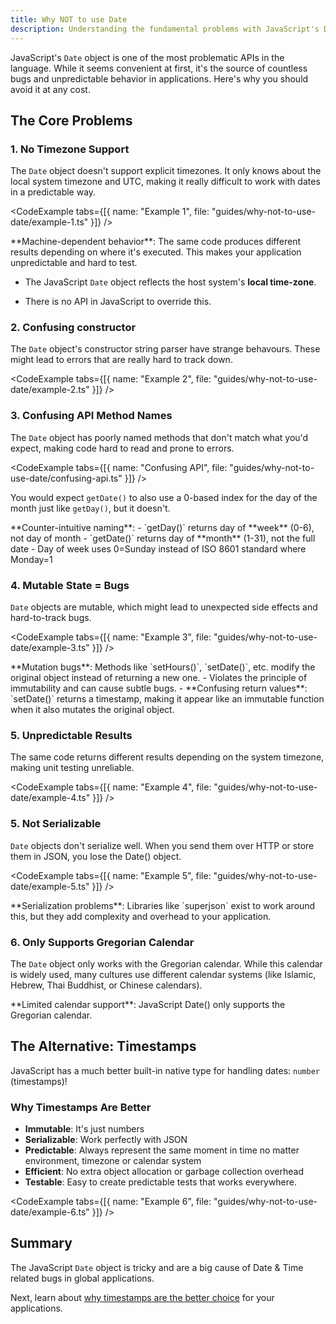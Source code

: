 ```yaml
---
title: Why NOT to use Date
description: Understanding the fundamental problems with JavaScript's Date object and why you should avoid it
---
```




JavaScript's `Date` object is one of the most problematic APIs in the language. While it seems convenient at first, it's the source of countless bugs and unpredictable behavior in applications. Here's why you should avoid it at any cost.

## The Core Problems

### 1. No Timezone Support

The `Date` object doesn't support explicit timezones. It only knows about the local system timezone and UTC, making it really difficult to work with dates in a predictable way.

<CodeExample tabs={[{ name: "Example 1", file: "guides/why-not-to-use-date/example-1.ts" }]} />

<Callout type="info">
**Machine-dependent behavior**: The same code produces different results depending on where it's executed. This makes your application unpredictable and hard to test.

- The JavaScript `Date` object reflects the host system's **local time-zone**.

- There is no API in JavaScript to override this.
</Callout>

### 2. Confusing constructor

The `Date` object's constructor string parser have strange behavours. These might lead to errors that are really hard to track down.

<CodeExample tabs={[{ name: "Example 2", file: "guides/why-not-to-use-date/example-2.ts" }]} />

### 3. Confusing API Method Names

The `Date` object has poorly named methods that don't match what you'd expect, making code hard to read and prone to errors.

<CodeExample tabs={[{ name: "Confusing API", file: "guides/why-not-to-use-date/confusing-api.ts" }]} />

You would expect `getDate()` to also use a 0-based index for the day of the month just like `getDay()`, but it doesn't.

<Callout type="warning">
**Counter-intuitive naming**: 
- `getDay()` returns day of **week** (0-6), not day of month
- `getDate()` returns day of **month** (1-31), not the full date
- Day of week uses 0=Sunday instead of ISO 8601 standard where Monday=1
</Callout>

### 4. Mutable State = Bugs

`Date` objects are mutable, which might lead to unexpected side effects and hard-to-track bugs.

<CodeExample tabs={[{ name: "Example 3", file: "guides/why-not-to-use-date/example-3.ts" }]} />

<Callout type="danger">
**Mutation bugs**: Methods like `setHours()`, `setDate()`, etc. modify the original object instead of returning a new one. 
- Violates the principle of immutability and can cause subtle bugs.
- **Confusing return values**: `setDate()` returns a timestamp, making it appear like an immutable function when it also mutates the original object.
</Callout>

### 5. Unpredictable Results

The same code returns different results depending on the system timezone, making unit testing unreliable.

<CodeExample tabs={[{ name: "Example 4", file: "guides/why-not-to-use-date/example-4.ts" }]} />

### 5. Not Serializable

`Date` objects don't serialize well. When you send them over HTTP or store them in JSON, you lose the Date() object.

<CodeExample tabs={[{ name: "Example 5", file: "guides/why-not-to-use-date/example-5.ts" }]} />

<Callout type="info">
**Serialization problems**: Libraries like `superjson` exist to work around this, but they add complexity and overhead to your application.
</Callout>

### 6. Only Supports Gregorian Calendar

The `Date` object only works with the Gregorian calendar. While this calendar is widely used, many cultures use different calendar systems (like Islamic, Hebrew, Thai Buddhist, or Chinese calendars).

<Callout type="error">
**Limited calendar support**: JavaScript Date() only supports the Gregorian calendar.
</Callout>

## The Alternative: Timestamps

JavaScript has a much better built-in native type for handling dates: `number` (timestamps)!

### Why Timestamps Are Better

- **Immutable**: It's just numbers
- **Serializable**: Work perfectly with JSON
- **Predictable**: Always represent the same moment in time no matter environment, timezone or calendar system 
- **Efficient**: No extra object allocation or garbage collection overhead
- **Testable**: Easy to create predictable tests that works everywhere.

<CodeExample tabs={[{ name: "Example 6", file: "guides/why-not-to-use-date/example-6.ts" }]} />

## Summary

The JavaScript `Date` object is tricky and are a big cause of Date & Time related bugs in global applications. 

Next, learn about [why timestamps are the better choice](/docs/guides/why-use-timestamps) for your applications.